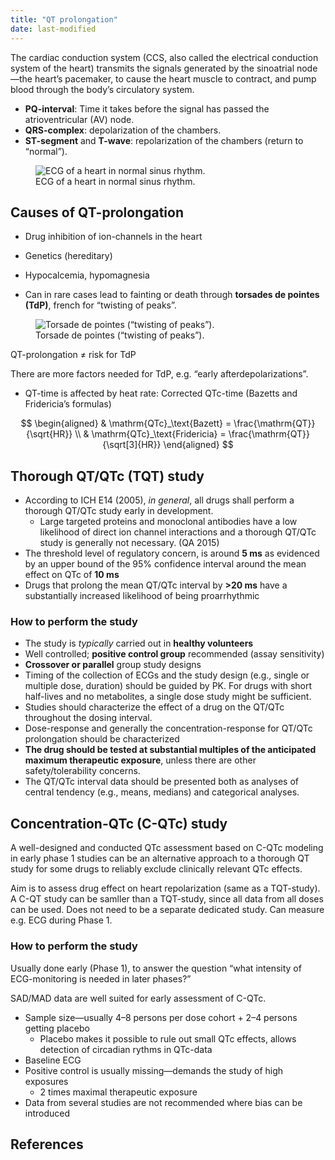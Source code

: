 ```yaml
---
title: "QT prolongation"
date: last-modified
---
```


The cardiac conduction system (CCS, also called the electrical conduction system of the heart) transmits the signals generated by the sinoatrial node---the heart's pacemaker, to cause the heart muscle to contract, and pump blood through the body's circulatory system.

* **PQ-interval**: Time it takes before the signal has passed the atrioventricular (AV) node.
* **QRS-complex**: depolarization of the chambers.
* **ST-segment** and **T-wave**: repolarization of the chambers (return to "normal").

![ECG of a heart in normal sinus rhythm.](../images/SinusRhythmLabels.svg)

## Causes of QT-prolongation

* Drug inhibition of ion-channels in the heart
* Genetics (hereditary)
* Hypocalcemia, hypomagnesia

* Can in rare cases lead to fainting or death through **torsades de pointes (TdP)**, french for "twisting of peaks".

![Torsade de pointes ("twisting of peaks").](../images/tdp.avif)

::: {.callout-note}
QT-prolongation ≠ risk for TdP

There are more factors needed for TdP, e.g. "early afterdepolarizations".
:::

* QT-time is affected by heat rate: Corrected QTc-time (Bazetts and Fridericia's formulas)

$$
\begin{aligned}
& \mathrm{QTc}_\text{Bazett} = \frac{\mathrm{QT}}{\sqrt{HR}} \\
& \mathrm{QTc}_\text{Fridericia} = \frac{\mathrm{QT}}{\sqrt[3]{HR}}
\end{aligned}
$$

## Thorough QT/QTc (TQT) study

* According to ICH E14 (2005), *in general*, all drugs shall perform a thorough QT/QTc study early in development.
  * Large targeted proteins and monoclonal antibodies have a low likelihood of direct ion channel interactions and a thorough QT/QTc study is generally not necessary. (QA 2015)

* The threshold level of regulatory concern, is around **5 ms** as evidenced by an upper bound of the 95% confidence interval around the mean effect on QTc of **10 ms**
* Drugs that prolong the mean QT/QTc interval by **>20 ms** have a substantially increased likelihood of being proarrhythmic

### How to perform the study

* The study is *typically* carried out in **healthy volunteers**
* Well controlled; **positive control group** recommended (assay sensitivity)
* **Crossover or parallel** group study designs
* Timing of the collection of ECGs and the study design (e.g., single or multiple dose, duration) should be guided by PK.
For drugs with short half-lives and no metabolites, a single dose study might be sufficient.
* Studies should characterize the effect of a drug on the QT/QTc throughout the dosing interval.
* Dose-response and generally the concentration-response for QT/QTc prolongation should be characterized
* **The drug should be tested at substantial multiples of the anticipated maximum therapeutic exposure**, unless there are other safety/tolerability concerns.
* The QT/QTc interval data should be presented both as analyses of central tendency (e.g., means, medians) and categorical analyses.

## Concentration-QTc (C-QTc) study

A well-designed and conducted QTc assessment based on C-QTc modeling in early phase 1 studies can be an alternative approach to a thorough QT study for some drugs to reliably exclude clinically relevant QTc effects.

Aim is to assess drug effect on heart repolarization (same as a TQT-study).
A C-QT study can be samller than a TQT-study, since all data from all doses can be used.
Does not need to be a separate dedicated study.
Can measure e.g. ECG during Phase 1.

### How to perform the study

Usually done early (Phase 1), to answer the question "what intensity of ECG-monitoring is needed in later phases?"

SAD/MAD data are well suited for early assessment of C-QTc.

* Sample size---usually 4--8 persons per dose cohort + 2--4 persons getting placebo
  * Placebo makes it possible to rule out small QTc effects, allows detection of circadian rythms in QTc-data
* Baseline ECG
* Positive control is usually missing---demands the study of high exposures
  * 2 times maximal therapeutic exposure
* Data from several studies are not recommended where bias can be introduced

## References

::: {#refs}
:::
